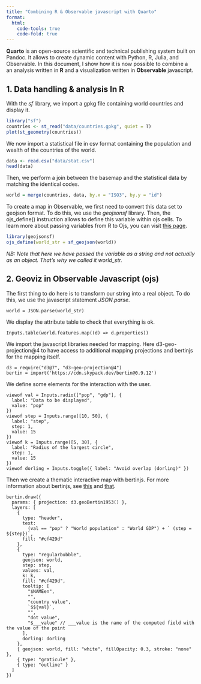 ```yaml
---
title: "Combining R & Observable javascript with Quarto"
format:
  html:
    code-tools: true
    code-fold: true
---
```


**Quarto** is an open-source scientific and technical publishing system built on Pandoc. It allows to create dynamic content with Python, R, Julia, and Observable. In this document, I show how it is now possible to combine a an analysis written in **R** and a visualization written in **Observable** javascript.

## 1. Data handling & analysis In R

With the *sf* library, we import a gpkg file containing world countries and display it. 

```r
library("sf")
countries <- st_read("data/countries.gpkg", quiet = T)
plot(st_geometry(countries))
```

We now import a statistical file in csv format containing the population and wealth of the countries of the world.

```r
data <- read.csv("data/stat.csv")
head(data)
```
Then, we perform a join between the basemap and the statistical data by matching the identical codes. 

```r
world = merge(countries, data, by.x = "ISO3", by.y = "id")
```

To create a map in Observable, we first need to convert this data set to geojson format. To do this, we use the *geojsonsf* library. Then, the ojs_define() instruction allows to define this variable within ojs cells. To learn more about passing variables from R to Ojs, you can visit [this page](https://neocarto.github.io/Quarto/test.html). 

```r
library(geojsonsf)
ojs_define(world_str = sf_geojson(world))
```

*NB: Note that here we have passed the variable as a string and not actually as an object. That's why we called it world_str. *

## 2. Geoviz in Observable Javascript (ojs)

The first thing to do here is to transform our string into a real object. To do this, we use the javascript statement *JSON.parse*.

```ojs
world = JSON.parse(world_str)
```

We display the attribute table to check that everything is ok. 

```ojs
Inputs.table(world.features.map((d) => d.properties))
```

We import the javascript libraries needed for mapping. Here d3-geo-projection@4 to have access to additional mapping projections and bertinjs for the mapping itself. 

```ojs
d3 = require("d3@7", "d3-geo-projection@4")
bertin = import('https://cdn.skypack.dev/bertin@0.9.12')
```

We define some elements for the interaction with the user.  

```ojs
viewof val = Inputs.radio(["pop", "gdp"], {
  label: "Data to be displayed",
  value: "pop"
})
viewof step = Inputs.range([10, 50], {
  label: "step",
  step: 1,
  value: 15
})
viewof k = Inputs.range([5, 30], {
  label: "Radius of the largest circle",
  step: 1,
  value: 15
})
viewof dorling = Inputs.toggle({ label: "Avoid overlap (dorling)" })
```

Then we create a thematic interactive map with bertinjs. For more information about bertinjs, see [this](https://github.com/neocarto/bertin) and [that](https://observablehq.com/collection/@neocartocnrs/bertin).

```ojs
bertin.draw({
  params: { projection: d3.geoBertin1953() },
  layers: [
    {
      type: "header",
      text:
        (val == "pop" ? "World population" : "World GDP") + ` (step = ${step})`,
      fill: "#cf429d"
    },
    {
      type: "regularbubble",
      geojson: world,
      step: step,
      values: val,
      k: k,
      fill: "#cf429d",
      tooltip: [
        "$NAMEen",
        "",
        "country value",
        `$${val}`,
        "",
        "dot value",
        "$___value" // ___value is the name of the computed field with the value of the point
      ],
      dorling: dorling
    },
    { geojson: world, fill: "white", fillOpacity: 0.3, stroke: "none" },
    { type: "graticule" },
    { type: "outline" }
  ]
})
```
